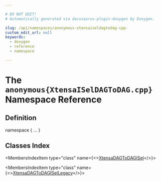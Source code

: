 ```yaml
---

# DO NOT EDIT!
# Automatically generated via docusaurus-plugin-doxygen by Doxygen.

slug: /api/namespaces/anonymous-xtensaiseldagtodag-cpp-
custom_edit_url: null
keywords:
  - doxygen
  - reference
  - namespace

---
```





# The `anonymous{XtensaISelDAGToDAG.cpp}` Namespace Reference

<DoxygenPage pluginConfig={pluginConfig}>



## Definition

<CodeBlock>namespace &#123; ... &#125;</CodeBlock>

## Classes Index

<MembersIndex>

<MembersIndexItem
  type="class"
  name={<><a href="/docs/api/classes/anonymous-namespace-xtensaiseldagtodag-cpp-/xtensadagtodagisel">XtensaDAGToDAGISel</a></>}>
</MembersIndexItem>

<MembersIndexItem
  type="class"
  name={<><a href="/docs/api/classes/anonymous-namespace-xtensaiseldagtodag-cpp-/xtensadagtodagisellegacy">XtensaDAGToDAGISelLegacy</a></>}>
</MembersIndexItem>

</MembersIndex>


</DoxygenPage>
